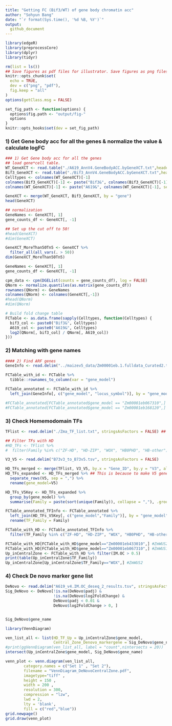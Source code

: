 ```yaml
---
title: "Getting FC (Bif3/WT) of gene body chromatin acc"
author: "Sohyun Bang"
date: "`r format(Sys.time(), '%d %B, %Y')`"
output: 
  github_document
---
```

```r
library(edgeR)
library(preprocessCore)
library(dplyr)
library(tidyr)

rm(list = ls())
## Save figures as pdf files for illustrator. Save figures as png files for md visualization. 
knitr::opts_chunk$set(
  echo = TRUE,
  dev = c("png", "pdf"),
  fig.keep = "all"
)
options(getClass.msg = FALSE)

set_fig_path <- function(options) {
  options$fig.path <- "output/fig-"
  options
}
knitr::opts_hooks$set(dev = set_fig_path)
```
### 1) Get Gene body acc for all the genes & normalize the value & calculate logFC
```r
### 1) Get Gene body acc for all the genes
## load gene*cell table.
WT_GeneXCT <- read.table("./A619_AnnV4.GeneBodyACC.byGeneXCT.txt",header=TRUE)
Bif3_GeneXCT <- read.table("./Bif3_AnnV4.GeneBodyACC.byGeneXCT.txt",header=TRUE)
Celltypes <- colnames(WT_GeneXCT)[-1]
colnames(Bif3_GeneXCT)[-1] <- paste("Bif3&", colnames(Bif3_GeneXCT)[-1], sep="")
colnames(WT_GeneXCT)[-1] <- paste("A619&", colnames(WT_GeneXCT)[-1], sep="")

GeneXCT <- merge(WT_GeneXCT, Bif3_GeneXCT, by = "gene")
head(GeneXCT)

## normalization
GeneNames <- GeneXCT[, 1]
gene_counts_df <- GeneXCT[, -1]

## Set up the cut off to 50!
#head(GeneXCT)
#dim(GeneXCT)

GeneXCT_MoreThan50Tn5 <- GeneXCT %>%
  filter_all(all_vars(. > 50))
dim(GeneXCT_MoreThan50Tn5)

GeneNames <- GeneXCT[, 1]
gene_counts_df <- GeneXCT[, -1]

cpm_data <- cpm(DGEList(counts = gene_counts_df), log = FALSE)
QNorm <- normalize.quantiles(as.matrix(gene_counts_df))
rownames(QNorm) <- GeneNames
colnames(QNorm) <- colnames(GeneXCT[,-1])
#head(QNorm)
#dim(QNorm)

# Build fold change table
FCTable <- as.data.frame(sapply(Celltypes, function(Celltypes) {
  bif3_col <- paste0("Bif3&", Celltypes)
  A619_col <- paste0("A619&", Celltypes)
  log2(QNorm[, bif3_col] / QNorm[, A619_col])
}))
```
### 2) Matching with gene names
```r

#### 2) Find ARF genes
GeneInfo <- read.delim("../maizev5_data/Zm00001eb.1.fulldata_Curated2.txt", stringsAsFactors = FALSE)

FCTable_with_id <- FCTable %>%
  tibble::rownames_to_column(var = "gene_model")

FCTable_annotated <- FCTable_with_id %>%
  left_join(GeneInfo[, c("gene_model", "locus_symbol")], by = "gene_model")

#FCTable_annotated[FCTable_annotated$gene_model == "Zm00001eb067310",]
#FCTable_annotated[FCTable_annotated$gene_model == "Zm00001eb168120",]
```

### 3) Check Homemodomain TFs
```r
TFlist <- read.delim("./Zma_TF_list.txt", stringsAsFactors = FALSE) ## This data is from https://planttfdb.gao-lab.org/index.php?sp=Zma

## Filter TFs with HD
#HD_TFs <- TFlist %>%
#  filter(Family %in% c("ZF-HD", "HD-ZIP", "WOX", "HB0PHD", "HB-other"))

V3_V5 <- read.delim("B73v3_to_B73v5.tsv", stringsAsFactors = FALSE)

HD_TFs_merged <- merge(TFlist, V3_V5, by.x = "Gene_ID", by.y = "V3", all.x = TRUE)
HD_TFs_expanded <- HD_TFs_merged %>% ## This is because to make V5 gene id as the key
  separate_rows(V5, sep = ",") %>%
  rename(gene_model=V5) 

HD_TFs_V5Key <- HD_TFs_expanded %>%
  group_by(gene_model) %>%
  summarise(Family = paste(sort(unique(Family)), collapse = ","), .groups = "drop")

FCTable_annotated_TFInfo <- FCTable_annotated %>%
  left_join(HD_TFs_V5Key[, c("gene_model","Family")], by = "gene_model") %>%
  rename(TF_Family = Family)

FCTable_with_HD <- FCTable_annotated_TFInfo %>%
  filter(TF_Family %in% c("ZF-HD", "HD-ZIP", "WOX", "HB0PHD", "HB-other") )

FCTable_with_HD[FCTable_with_HD$gene_model=="Zm00001eb433010",] #ZmWUS2
FCTable_with_HD[FCTable_with_HD$gene_model=="Zm00001eb067310",] #ZmWUS1
Up_inCentralZone <- FCTable_with_HD %>% filter(IM.OC > 0.5)
print(table(Up_inCentralZone$TF_Family))
Up_inCentralZone[Up_inCentralZone$TF_Family=="WOX",] #ZmWUS2

```
### 4) Check De novo marker gene list
```r
DeNovo <- read.delim("A619_v4.IM.OC_deseq_2_results.tsv", stringsAsFactors = FALSE)
Sig_DeNovo <- DeNovo[!is.na(DeNovo$padj) & 
                     !is.na(DeNovo$log2FoldChange) & 
                     DeNovo$padj < 0.01 & 
                     DeNovo$log2FoldChange > 0, ]


Sig_DeNovo$gene_name

library(VennDiagram)

ven_list_all <- list(HD_TF_Up = Up_inCentralZone$gene_model, 
                     Central_Zone_Denovo_markergene = Sig_DeNovo$gene_name)
#print(ggVennDiagram(ven_list_all, label = "count",nintersects = 20))
intersect(Up_inCentralZone$gene_model, Sig_DeNovo$gene_name)

venn_plot <- venn.diagram(ven_list_all,
        category.names = c("Set 1" , "Set 2"),
        filename = "VennDiagram_DeNovoCentralZone.pdf",
        imagetype="tiff" ,
        height = 150 , 
        width = 200 , 
        resolution = 300,
        compression = "lzw",
        lwd = 2,
        lty = 'blank',
        fill = c("red","blue"))
grid.newpage()
grid.draw(venn_plot)
```
